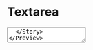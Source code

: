 
<Meta title="Textarea" component={Textarea} />

# Textarea

<Preview>
  <Story name="Default">
    <Textarea id="textarea-default" placeholder="Text here..." />
  </Story>
</Preview>

# With label

<Preview>
  <Story name="With label">
    <Textarea
      id="textarea-with-label"
      label="Name"
      placeholder="Text here..."
    />
  </Story>
</Preview>

# With `className`

<Preview>
  <Story name="With className">
    <Textarea className="bg-success p-4" placeholder="Text here..." />
  </Story>
</Preview>

# With `textareaClassName`

<Preview>
  <Story name="With textareaClassName">
    <Textarea textareaClassName="border-success" placeholder="Text here..." />
  </Story>
</Preview>

# With `rows`

<Preview>
  <Story name="With rows">
    <Textarea rows={6} placeholder="Text here..." />
  </Story>
</Preview>

# With validation error

<Preview>
  <Story name="With validation error">
    <Textarea error placeholder="Text here..." />
  </Story>
</Preview>

# Disabled 

<Preview>
  <Story name="Disabled">
    <Textarea disabled placeholder="Text here..." />
  </Story>
</Preview>

